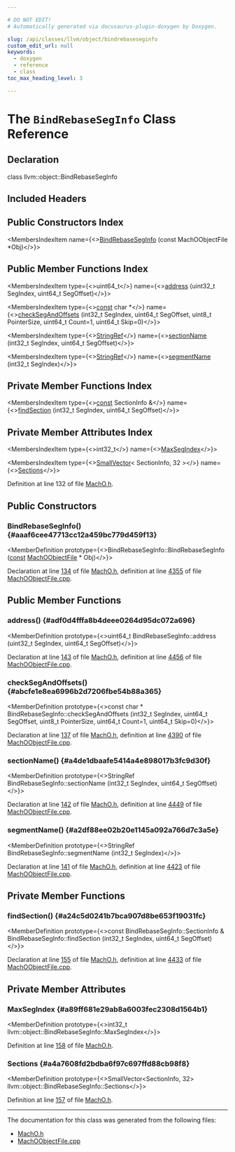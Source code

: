```yaml
---

# DO NOT EDIT!
# Automatically generated via docusaurus-plugin-doxygen by Doxygen.

slug: /api/classes/llvm/object/bindrebaseseginfo
custom_edit_url: null
keywords:
  - doxygen
  - reference
  - class
toc_max_heading_level: 3

---
```





# The `BindRebaseSegInfo` Class Reference

<DoxygenPage pluginConfig={pluginConfig}>



## Declaration

<CodeBlock>class llvm::object::BindRebaseSegInfo</CodeBlock>

## Included Headers

<IncludesList>
<IncludesListItem
  filePath="llvm/Object/MachO.h"
  permalink="/docs/api/files/include/include/llvm/include/llvm/object/macho-h"
  isLocal="true" />
</IncludesList>

## Public Constructors Index

<MembersIndex>

<MembersIndexItem
  name={<><a href="#aaaf6cee47713cc12a459bc779d459f13">BindRebaseSegInfo</a> (const MachOObjectFile &#42;Obj)</>}>
</MembersIndexItem>

</MembersIndex>

## Public Member Functions Index

<MembersIndex>

<MembersIndexItem
  type={<>uint64&#95;t</>}
  name={<><a href="#adf0d4fffa8b4deee0264d95dc072a696">address</a> (uint32&#95;t SegIndex, uint64&#95;t SegOffset)</>}>
</MembersIndexItem>

<MembersIndexItem
  type={<><a href="/docs/api/files/lib/lib/target/lib/target/aarch64/aarch64promoteconstant-cpp/#a90f8350fecae261c25be85d38b451bff">const</a> char &#42;</>}
  name={<><a href="#abcfe1e8ea6996b2d7206fbe54b88a365">checkSegAndOffsets</a> (int32&#95;t SegIndex, uint64&#95;t SegOffset, uint8&#95;t PointerSize, uint64&#95;t Count=1, uint64&#95;t Skip=0)</>}>
</MembersIndexItem>

<MembersIndexItem
  type={<><a href="/docs/api/classes/llvm/stringref">StringRef</a></>}
  name={<><a href="#a4de1dbaafe5414a4e898017b3fc9d30f">sectionName</a> (int32&#95;t SegIndex, uint64&#95;t SegOffset)</>}>
</MembersIndexItem>

<MembersIndexItem
  type={<><a href="/docs/api/classes/llvm/stringref">StringRef</a></>}
  name={<><a href="#a2df88ee02b20e1145a092a766d7c3a5e">segmentName</a> (int32&#95;t SegIndex)</>}>
</MembersIndexItem>

</MembersIndex>

## Private Member Functions Index

<MembersIndex>

<MembersIndexItem
  type={<><a href="/docs/api/files/lib/lib/target/lib/target/aarch64/aarch64promoteconstant-cpp/#a90f8350fecae261c25be85d38b451bff">const</a> SectionInfo &amp;</>}
  name={<><a href="#a24c5d0241b7bca907d8be653f19031fc">findSection</a> (int32&#95;t SegIndex, uint64&#95;t SegOffset)</>}>
</MembersIndexItem>

</MembersIndex>

## Private Member Attributes Index

<MembersIndex>

<MembersIndexItem
  type={<>int32&#95;t</>}
  name={<><a href="#a89ff681e29ab8a6003fec2308d1564b1">MaxSegIndex</a></>}>
</MembersIndexItem>

<MembersIndexItem
  type={<><a href="/docs/api/classes/llvm/smallvector">SmallVector</a>&lt; SectionInfo, 32 &gt;</>}
  name={<><a href="#a4a7608fd2bdba6f97c697ffd88cb98f8">Sections</a></>}>
</MembersIndexItem>

</MembersIndex>


Definition at line 132 of file <a href="/docs/api/files/include/include/llvm/include/llvm/object/macho-h">MachO.h</a>.

<SectionDefinition>

## Public Constructors

### BindRebaseSegInfo() {#aaaf6cee47713cc12a459bc779d459f13}

<MemberDefinition
  prototype={<>BindRebaseSegInfo::BindRebaseSegInfo (<a href="/docs/api/files/lib/lib/target/lib/target/aarch64/aarch64promoteconstant-cpp/#a90f8350fecae261c25be85d38b451bff">const</a> <a href="/docs/api/classes/llvm/object/machoobjectfile">MachOObjectFile</a> &#42; Obj)</>}>

Declaration at line <a href="/docs/api/files/include/include/llvm/include/llvm/object/macho-h/#l00134">134</a> of file <a href="/docs/api/files/include/include/llvm/include/llvm/object/macho-h">MachO.h</a>, definition at line <a href="/docs/api/files/lib/lib/object/machoobjectfile-cpp/#l04355">4355</a> of file <a href="/docs/api/files/lib/lib/object/machoobjectfile-cpp">MachOObjectFile.cpp</a>.
</MemberDefinition>

</SectionDefinition>

<SectionDefinition>

## Public Member Functions

### address() {#adf0d4fffa8b4deee0264d95dc072a696}

<MemberDefinition
  prototype={<>uint64&#95;t BindRebaseSegInfo::address (uint32&#95;t SegIndex, uint64&#95;t SegOffset)</>}>

Declaration at line <a href="/docs/api/files/include/include/llvm/include/llvm/object/macho-h/#l00143">143</a> of file <a href="/docs/api/files/include/include/llvm/include/llvm/object/macho-h">MachO.h</a>, definition at line <a href="/docs/api/files/lib/lib/object/machoobjectfile-cpp/#l04456">4456</a> of file <a href="/docs/api/files/lib/lib/object/machoobjectfile-cpp">MachOObjectFile.cpp</a>.
</MemberDefinition>

### checkSegAndOffsets() {#abcfe1e8ea6996b2d7206fbe54b88a365}

<MemberDefinition
  prototype={<>const char &#42; BindRebaseSegInfo::checkSegAndOffsets (int32&#95;t SegIndex, uint64&#95;t SegOffset, uint8&#95;t PointerSize, uint64&#95;t Count=1, uint64&#95;t Skip=0)</>}>

Declaration at line <a href="/docs/api/files/include/include/llvm/include/llvm/object/macho-h/#l00137">137</a> of file <a href="/docs/api/files/include/include/llvm/include/llvm/object/macho-h">MachO.h</a>, definition at line <a href="/docs/api/files/lib/lib/object/machoobjectfile-cpp/#l04390">4390</a> of file <a href="/docs/api/files/lib/lib/object/machoobjectfile-cpp">MachOObjectFile.cpp</a>.
</MemberDefinition>

### sectionName() {#a4de1dbaafe5414a4e898017b3fc9d30f}

<MemberDefinition
  prototype={<>StringRef BindRebaseSegInfo::sectionName (int32&#95;t SegIndex, uint64&#95;t SegOffset)</>}>

Declaration at line <a href="/docs/api/files/include/include/llvm/include/llvm/object/macho-h/#l00142">142</a> of file <a href="/docs/api/files/include/include/llvm/include/llvm/object/macho-h">MachO.h</a>, definition at line <a href="/docs/api/files/lib/lib/object/machoobjectfile-cpp/#l04449">4449</a> of file <a href="/docs/api/files/lib/lib/object/machoobjectfile-cpp">MachOObjectFile.cpp</a>.
</MemberDefinition>

### segmentName() {#a2df88ee02b20e1145a092a766d7c3a5e}

<MemberDefinition
  prototype={<>StringRef BindRebaseSegInfo::segmentName (int32&#95;t SegIndex)</>}>

Declaration at line <a href="/docs/api/files/include/include/llvm/include/llvm/object/macho-h/#l00141">141</a> of file <a href="/docs/api/files/include/include/llvm/include/llvm/object/macho-h">MachO.h</a>, definition at line <a href="/docs/api/files/lib/lib/object/machoobjectfile-cpp/#l04423">4423</a> of file <a href="/docs/api/files/lib/lib/object/machoobjectfile-cpp">MachOObjectFile.cpp</a>.
</MemberDefinition>

</SectionDefinition>

<SectionDefinition>

## Private Member Functions

### findSection() {#a24c5d0241b7bca907d8be653f19031fc}

<MemberDefinition
  prototype={<>const BindRebaseSegInfo::SectionInfo &amp; BindRebaseSegInfo::findSection (int32&#95;t SegIndex, uint64&#95;t SegOffset)</>}>

Declaration at line <a href="/docs/api/files/include/include/llvm/include/llvm/object/macho-h/#l00155">155</a> of file <a href="/docs/api/files/include/include/llvm/include/llvm/object/macho-h">MachO.h</a>, definition at line <a href="/docs/api/files/lib/lib/object/machoobjectfile-cpp/#l04433">4433</a> of file <a href="/docs/api/files/lib/lib/object/machoobjectfile-cpp">MachOObjectFile.cpp</a>.
</MemberDefinition>

</SectionDefinition>

<SectionDefinition>

## Private Member Attributes

### MaxSegIndex {#a89ff681e29ab8a6003fec2308d1564b1}

<MemberDefinition
  prototype={<>int32&#95;t llvm::object::BindRebaseSegInfo::MaxSegIndex</>}>

Definition at line <a href="/docs/api/files/include/include/llvm/include/llvm/object/macho-h/#l00158">158</a> of file <a href="/docs/api/files/include/include/llvm/include/llvm/object/macho-h">MachO.h</a>.
</MemberDefinition>

### Sections {#a4a7608fd2bdba6f97c697ffd88cb98f8}

<MemberDefinition
  prototype={<>SmallVector&lt;SectionInfo, 32&gt; llvm::object::BindRebaseSegInfo::Sections</>}>

Definition at line <a href="/docs/api/files/include/include/llvm/include/llvm/object/macho-h/#l00157">157</a> of file <a href="/docs/api/files/include/include/llvm/include/llvm/object/macho-h">MachO.h</a>.
</MemberDefinition>

</SectionDefinition>

<hr/>

The documentation for this class was generated from the following files:

<ul>
<li><a href="/docs/api/files/include/include/llvm/include/llvm/object/macho-h">MachO.h</a></li>
<li><a href="/docs/api/files/lib/lib/object/machoobjectfile-cpp">MachOObjectFile.cpp</a></li>
</ul>

</DoxygenPage>
